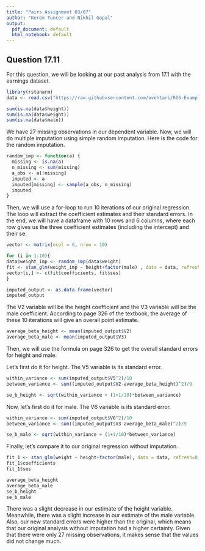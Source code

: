 ```yaml
---
title: "Pairs Assignment 03/07"
author: "Kerem Tuncer and Nikhil Gopal"
output:
  pdf_document: default
  html_notebook: default
---
```


## Question 17.11

For this question, we will be looking at our past analysis from 17.1 with the earnings dataset.

```r
library(rstanarm)
data <- read.csv("https://raw.githubusercontent.com/avehtari/ROS-Examples/master/Earnings/data/earnings.csv")
```

```r
sum(is.na(data$height))
sum(is.na(data$weight))
sum(is.na(data$male))
```

We have 27 missing observations in our dependent variable. Now, we will do multiple imputation using simple random imputation. Here is the code for the random imputation.

```r
random_imp <- function(a) {
  missing <- is.na(a)
  n_missing <- sum(missing)
  a_obs <- a[!missing]
  imputed <- a
  imputed[missing] <- sample(a_obs, n_missing)
  imputed
}
```

Then, we will use a for-loop to run 10 iterations of our original regression. The loop will extract the coefficient estimates and their standard errors. In the end, we will have a dataframe with 10 rows and 6 columns, where each row gives us the three coefficient estimates (including the intercept) and their se.

```r
vector <- matrix(ncol = 6, nrow = 10)

for (i in 1:10){
data$weight_imp <- random_imp(data$weight)
fit <- stan_glm(weight_imp ~ height+factor(male) , data = data, refresh=0)
vector[i,] <- c(fit$coefficients, fit$ses)
}

imputed_output <- as.data.frame(vector)
imputed_output
```

The V2 variable will be the height coefficient and the V3 variable will be the male coefficient. According to page 326 of the textbook, the average of these 10 iterations will give an overall point estimate.

```r
average_beta_height <- mean(imputed_output$V2)
average_beta_male <- mean(imputed_output$V3)
```

Then, we will use the formula on page 326 to get the overall standard errors for height and male.

Let's first do it for height. The V5 variable is its standard error.

```r
within_variance <- sum(imputed_output$V5^2)/10
between_variance <- sum((imputed_output$V2-average_beta_height)^2)/9

se_b_height <- sqrt(within_variance + (1+1/10)*between_variance)
```

Now, let's first do it for male. The V6 variable is its standard error.

```r
within_variance <- sum(imputed_output$V6^2)/10
between_variance <- sum((imputed_output$V3-average_beta_male)^2)/9

se_b_male <- sqrt(within_variance + (1+1/10)*between_variance)
```

Finally, let's compare it to our original regression without imputation.

```r
fit_1 <- stan_glm(weight ~ height+factor(male), data = data, refresh=0, )
fit_1$coefficients
fit_1$ses

average_beta_height
average_beta_male
se_b_height
se_b_male
```

There was a slight decrease in our estimate of the height variable. Meanwhile, there was a slight increase in our estimate of the male variable. Also, our new standard errors were higher than the original, which means that our original analysis without imputation had a higher certainty. Given that there were only 27 missing observations, it makes sense that the values did not change much.

